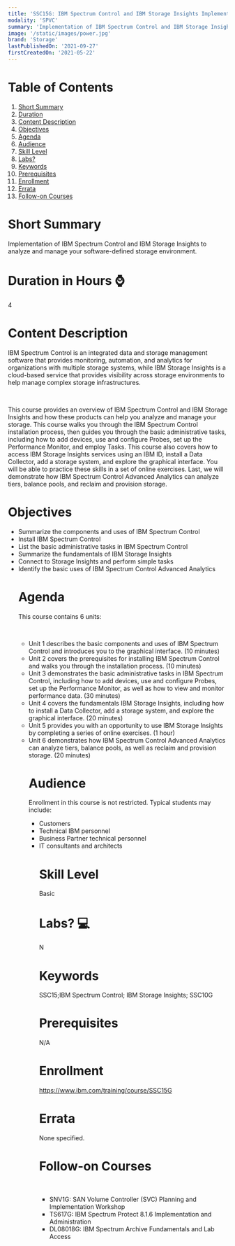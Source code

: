 ```yaml
---
title: 'SSC15G: IBM Spectrum Control and IBM Storage Insights Implementation and Lab Access'
modality: 'SPVC'
summary: 'Implementation of IBM Spectrum Control and IBM Storage Insights to analyze and manage your software-defined storage environment.'
image: '/static/images/power.jpg'
brand: 'Storage'
lastPublishedOn: '2021-09-27'
firstCreatedOn: '2021-05-22'
---
```

# Table of Contents
1.  [Short Summary](#short-summary)
2.  [Duration](#duration-in-hours-)
3.  [Content Description](#content-description)
4.  [Objectives](#objectives)
5.  [Agenda](#agenda)
6.  [Audience](#audience)
7.  [Skill Level](#skill-level)
8.  [Labs?](#labs-)
9.  [Keywords](#keywords)
10. [Prerequisites](#prerequisites)
11. [Enrollment](#enrollment)
12. [Errata](#errata)
13. [Follow-on Courses](#follow-on-courses)

# Short Summary
Implementation of IBM Spectrum Control and IBM Storage Insights to analyze and manage your software-defined storage environment.

# Duration in Hours ⌚
4

# Content Description
<p>IBM Spectrum Control is an integrated data and storage management software that provides monitoring, automation, and analytics for organizations with multiple storage systems, while IBM Storage Insights is a cloud-based service that provides visibility across storage environments to help manage complex storage infrastructures.</p><p>&nbsp;</p><p>This course provides an overview of IBM Spectrum Control and IBM Storage Insights and how these products can help you analyze and manage your storage. This course walks you through the IBM Spectrum Control installation process, then guides you through the basic administrative tasks, including how to add devices, use and configure Probes, set up the Performance Monitor, and employ Tasks. This course also covers how to access IBM Storage Insights services using an IBM ID, install a Data Collector, add a storage system, and explore the graphical interface. You will be able to practice these skills in a set of online exercises. Last, we will demonstrate how IBM Spectrum Control Advanced Analytics can analyze tiers, balance pools, and reclaim and provision storage.</p>

# Objectives
<ul /><li />Summarize the components and uses of IBM Spectrum Control<li />Install IBM Spectrum Control<li />List the basic administrative tasks in IBM Spectrum Control<li />Summarize the fundamentals of IBM Storage Insights<li />Connect to Storage Insights and perform simple tasks<li />Identify the basic uses of IBM Spectrum Control Advanced Analytics

# Agenda
<p>This course contains 6 units:</p><p>&nbsp;</p><ul /><li />Unit 1 describes the basic components and uses of IBM Spectrum Control and introduces you to the graphical interface. (10 minutes)<li />Unit 2 covers the prerequisites for installing IBM Spectrum Control and walks you through the installation process. (10 minutes)<li />Unit 3 demonstrates the basic administrative tasks in IBM Spectrum Control, including how to add devices, use and configure Probes,&nbsp; set up the Performance Monitor, as well as how to view and monitor performance data. (30 minutes)<li />Unit 4 covers the fundamentals IBM Storage Insights, including how to install a Data Collector, add a storage system, and explore the graphical interface. (20 minutes)<li />Unit 5 provides you with an opportunity to use IBM Storage Insights by completing a series of online exercises. (1 hour)<li />Unit 6 demonstrates how IBM Spectrum Control Advanced Analytics can analyze tiers, balance pools, as well as reclaim and provision storage. (20 minutes)

# Audience
<p>Enrollment in this course is not restricted. Typical students may include:</p><ul /><li />Customers<li />Technical IBM personnel<li />Business Partner technical personnel<li />IT consultants and architects

# Skill Level
Basic               

# Labs? 💻
N

# Keywords
SSC15;IBM Spectrum Control; IBM Storage Insights; SSC10G

# Prerequisites
N/A

# Enrollment
https://www.ibm.com/training/course/SSC15G

# Errata
None specified.

# Follow-on Courses
&nbsp;</p><ul /><li />SNV1G: SAN Volume Controller (SVC) Planning and Implementation Workshop<li />TS617G: IBM Spectrum Protect 8.1.6 Implementation and Administration<li />DL08018G: IBM Spectrum Archive Fundamentals and Lab Access<p>&nbsp;

